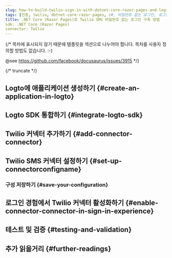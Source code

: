 ```yaml
---
slug: how-to-build-twilio-sign-in-with-dotnet-core-razor-pages-and-logto
tags: [인증, twilio, dotnet-core-razor-pages, c#, 비밀번호 없는 로그인, 로그인, 로그인]
title: .NET Core (Razor Pages)로 Twilio SMS 비밀번호 없는 로그인 구축 방법
sdk: .NET Core (Razor Pages)
connector: Twilio
---
```


{/*
  목차에 표시되지 않기 때문에 템플릿을 섹션으로 나누어야 합니다.
  목차를 사용자 정의할 방법도 없습니다. :-)

  @see https://github.com/facebook/docusaurus/issues/3915
*/}



{/* truncate */}

<Intro connector={connector} sdk=".NET Core (Razor Pages)" link="https://learn.microsoft.com/aspnet/core/razor-pages" />

## Logto에 애플리케이션 생성하기 \{#create-an-application-in-logto}

<CreateApplication type="전통적인 웹" framework=".NET Core (Razor Pages)" />

## Logto SDK 통합하기 \{#integrate-logto-sdk}

<IntegrateSdk />

## Twilio 커넥터 추가하기 \{#add-connector-connector}

<AddPasswordlessConnector
  connector={connector}
  connectorType="SMS"
  passwordlessSignUpIdentifier="전화번호"
/>

## Twilio SMS 커넥터 설정하기 \{#set-up-connectorconfigname}

<ConnectorGuide />

### 구성 저장하기 \{#save-your-configuration}

<SaveYourConfiguration connector={connector} />

## 로그인 경험에서 Twilio 커넥터 활성화하기 \{#enable-connector-connector-in-sign-in-experience}

<EnablePasswordlessConnector
  connectorType="SMS"
  passwordlessSignUpIdentifier="전화번호"
/>

## 테스트 및 검증 \{#testing-and-validation}

<TestingAndValidation connector={connector} sdk=".NET Core (Razor Pages)" />

## 추가 읽을거리 \{#further-readings}

<FurtherReadings />